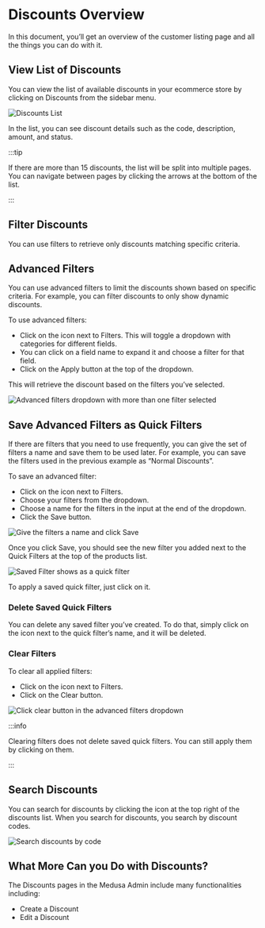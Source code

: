 
# Discounts Overview

In this document, you’ll get an overview of the customer listing page and all the things you can do with it.

## View List of Discounts

You can view the list of available discounts in your ecommerce store by clicking on Discounts from the sidebar menu.

![Discounts List](https://i.imgur.com/buJGt36.png)

In the list, you can see discount details such as the code, description, amount, and status.

:::tip

If there are more than 15 discounts, the list will be split into multiple pages. You can navigate between pages by clicking the arrows at the bottom of the list.

:::

## Filter Discounts

You can use filters to retrieve only discounts matching specific criteria.

## Advanced Filters

You can use advanced filters to limit the discounts shown based on specific criteria. For example, you can filter discounts to only show dynamic discounts.

To use advanced filters:

- Click on the <UiIcon lightIcon="https://i.imgur.com/alMqdZW.png" darkIcon="https://i.imgur.com/He8m6qd.png" alt="plus" /> icon next to Filters. This will toggle a dropdown with categories for different fields.
- You can click on a field name to expand it and choose a filter for that field.
- Click on the Apply button at the top of the dropdown.

This will retrieve the discount based on the filters you’ve selected.

![Advanced filters dropdown with more than one filter selected](https://i.imgur.com/LWPMXG5.png)

## Save Advanced Filters as Quick Filters

If there are filters that you need to use frequently, you can give the set of filters a name and save them to be used later. For example, you can save the filters used in the previous example as “Normal Discounts”.

To save an advanced filter:

- Click on the <UiIcon lightIcon="https://i.imgur.com/alMqdZW.png" darkIcon="https://i.imgur.com/He8m6qd.png" alt="plus" /> icon next to Filters.
- Choose your filters from the dropdown.
- Choose a name for the filters in the input at the end of the dropdown.
- Click the Save button.

![Give the filters a name and click Save](https://i.imgur.com/HjVMQG4.png)

Once you click Save, you should see the new filter you added next to the Quick Filters at the top of the products list.

![Saved Filter shows as a quick filter](https://i.imgur.com/Kycxtny.png)

To apply a saved quick filter, just click on it.

### Delete Saved Quick Filters

You can delete any saved filter you’ve created. To do that, simply click on the <UiIcon lightIcon="https://i.imgur.com/FFwnF0m.png" darkIcon="https://i.imgur.com/ZZN7BfE.png" alt="X" /> icon next to the quick filter’s name, and it will be deleted.

### Clear Filters

To clear all applied filters:

- Click on the <UiIcon lightIcon="https://i.imgur.com/alMqdZW.png" darkIcon="https://i.imgur.com/He8m6qd.png" alt="plus" /> icon next to Filters.
- Click on the Clear button.

![Click clear button in the advanced filters dropdown](https://i.imgur.com/98ms0U2.png)

:::info

Clearing filters does not delete saved quick filters. You can still apply them by clicking on them.

:::

## Search Discounts

You can search for discounts by clicking the <UiIcon lightIcon="https://i.imgur.com/efyG8WQ.png" darkIcon="https://i.imgur.com/NgocLvX.png" alt="magnifier" /> icon at the top right of the discounts list. When you search for discounts, you search by discount codes.

![Search discounts by code](https://i.imgur.com/zab2oqp.png)

## What More Can you Do with Discounts?

The Discounts pages in the Medusa Admin include many functionalities including:

- Create a Discount
- Edit a Discount
